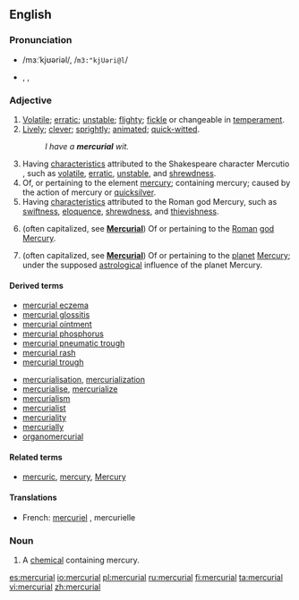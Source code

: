 ==English==

===Pronunciation===
* {{a|RP}} /mɜːˈkjʊəriəl/, /<tt>m3:"kjUəri@l</tt>/
* {{a|US}} {{enPR|mûrkjo͝o'''ʹ'''rēəl}}, {{IPA|/mɝˈkjʊriəl/}}, {{SAMPA|/m3`"kjUri@l/}}

===Adjective===
{{en-adj}}

# [[volatile|Volatile]]; [[erratic]]; [[unstable]]; [[flighty]]; [[fickle]] or changeable in [[temperament]].
# [[lively|Lively]]; [[clever]]; [[sprightly]]; [[animated]]; [[quick-witted]].
#: ''I have a '''mercurial''' wit.''
# Having [[characteristic]]s attributed to the Shakespeare character Mercutio , such as [[volatile]], [[erratic]], [[unstable]], and [[shrewdness]].
# Of, or pertaining to the element [[mercury]]; containing mercury; caused by the action of mercury or [[quicksilver]].
# Having [[characteristic]]s attributed to the Roman god Mercury, such as [[swiftness]], [[eloquence]], [[shrewdness]], and [[thievishness]].
# {{context|Roman mythology}} (often capitalized, see '''[[Mercurial]]''') Of or pertaining to the [[Roman]] [[god]] [[Mercury]].
# {{context|astronomy}} (often capitalized, see '''[[Mercurial]]''') Of or pertaining to the [[planet]] [[Mercury]]; under the supposed [[astrological]] influence of the planet Mercury.

====Derived terms====
{{top2}}
* [[mercurial eczema]]
* [[mercurial glossitis]]
* [[mercurial ointment]]
* [[mercurial phosphorus]]
* [[mercurial pneumatic trough]]
* [[mercurial rash]]
* [[mercurial trough]]
{{mid2}}
* [[mercurialisation]], [[mercurialization]]
* [[mercurialise]], [[mercurialize]]
* [[mercurialism]]
* [[mercurialist]]
* [[mercuriality]]
* [[mercurially]]
* [[organomercurial]]
{{bottom}}

====Related terms====
* [[mercuric]], [[mercury]], [[Mercury]]

====Translations====
{{trans-top|containing the element mercury}}
* French: [[mercuriel]] {{m}}, mercurielle {{f}}
{{trans-mid}}
{{trans-bottom}}

===Noun===
{{en-noun}}

# A [[chemical]] containing mercury.

[[es:mercurial]]
[[io:mercurial]]
[[pl:mercurial]]
[[ru:mercurial]]
[[fi:mercurial]]
[[ta:mercurial]]
[[vi:mercurial]]
[[zh:mercurial]]